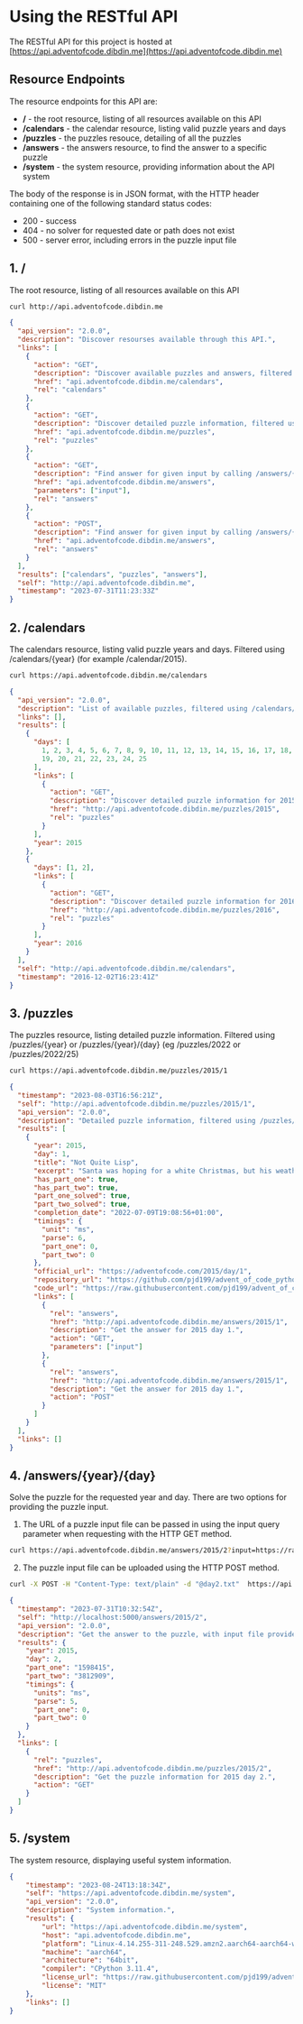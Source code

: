 # Using the RESTful API

The RESTful API for this project is hosted at
[https://api.adventofcode.dibdin.me](https://api.adventofcode.dibdin.me)

## Resource Endpoints

The resource endpoints for this API are:

- **/** - the root resource, listing of all resources available on this API
- **/calendars** - the calendar resource, listing valid puzzle years and days
- **/puzzles** - the puzzles resouce, detailing of all the puzzles
- **/answers** - the answers resource, to find the answer to a specific puzzle
- **/system** - the system resource, providing information about the API system

The body of the response is in JSON format, with the HTTP header containing one
of the following standard status codes:

- 200 - success
- 404 - no solver for requested date or path does not exist
- 500 - server error, including errors in the puzzle input file

## 1. /

The root resource, listing of all resources available on this API

```bash
curl http://api.adventofcode.dibdin.me
```

```json
{
  "api_version": "2.0.0",
  "description": "Discover resourses available through this API.",
  "links": [
    {
      "action": "GET",
      "description": "Discover available puzzles and answers, filtered using /calendars/{year}.",
      "href": "api.adventofcode.dibdin.me/calendars",
      "rel": "calendars"
    },
    {
      "action": "GET",
      "description": "Discover detailed puzzle information, filtered using /puzzles/{year}/{day}.",
      "href": "api.adventofcode.dibdin.me/puzzles",
      "rel": "puzzles"
    },
    {
      "action": "GET",
      "description": "Find answer for given input by calling /answers/{year}/{day} with puzzle input as POST body or URL provided as input paramerater.",
      "href": "api.adventofcode.dibdin.me/answers",
      "parameters": ["input"],
      "rel": "answers"
    },
    {
      "action": "POST",
      "description": "Find answer for given input by calling /answers/{year}/{day} with puzzle input as POST body or URL provided as input paramerater.",
      "href": "api.adventofcode.dibdin.me/answers",
      "rel": "answers"
    }
  ],
  "results": ["calendars", "puzzles", "answers"],
  "self": "http://api.adventofcode.dibdin.me",
  "timestamp": "2023-07-31T11:23:33Z"
}
```

## 2. /calendars

The calendars resource, listing valid puzzle years and days. Filtered using
/calendars/\{year\} (for example /calendar/2015).

```bash
curl https://api.adventofcode.dibdin.me/calendars
```

```json
{
  "api_version": "2.0.0",
  "description": "List of available puzzles, filtered using /calendars/{year}",
  "links": [],
  "results": [
    {
      "days": [
        1, 2, 3, 4, 5, 6, 7, 8, 9, 10, 11, 12, 13, 14, 15, 16, 17, 18,
        19, 20, 21, 22, 23, 24, 25
      ],
      "links": [
        {
          "action": "GET",
          "description": "Discover detailed puzzle information for 2015.",
          "href": "http://api.adventofcode.dibdin.me/puzzles/2015",
          "rel": "puzzles"
        }
      ],
      "year": 2015
    },
    {
      "days": [1, 2],
      "links": [
        {
          "action": "GET",
          "description": "Discover detailed puzzle information for 2016.",
          "href": "http://api.adventofcode.dibdin.me/puzzles/2016",
          "rel": "puzzles"
        }
      ],
      "year": 2016
    }
  ],
  "self": "http://api.adventofcode.dibdin.me/calendars",
  "timestamp": "2016-12-02T16:23:41Z"
}
```

## 3. /puzzles

The puzzles resource, listing detailed puzzle information. Filtered using
/puzzles/\{year\} or /puzzles/\{year\}/\{day\} (eg /puzzles/2022 or /puzzles/2022/25)

```bash
curl https://api.adventofcode.dibdin.me/puzzles/2015/1
```

```json
{
  "timestamp": "2023-08-03T16:56:21Z",
  "self": "http://api.adventofcode.dibdin.me/puzzles/2015/1",
  "api_version": "2.0.0",
  "description": "Detailed puzzle information, filtered using /puzzles/{year}/{day}",
  "results": [
    {
      "year": 2015,
      "day": 1,
      "title": "Not Quite Lisp",
      "excerpt": "Santa was hoping for a white Christmas, but his weather machine's \"snow\" function is powered by stars, and he's fresh out!  To save Christmas, he needs you to collect fifty stars by December 25th.",
      "has_part_one": true,
      "has_part_two": true,
      "part_one_solved": true,
      "part_two_solved": true,
      "completion_date": "2022-07-09T19:08:56+01:00",
      "timings": {
        "unit": "ms",
        "parse": 6,
        "part_one": 0,
        "part_two": 0
      },
      "official_url": "https://adventofcode.com/2015/day/1",
      "repository_url": "https://github.com/pjd199/advent_of_code_python/blob/main/advent_of_code/year2015/day1.py",
      "code_url": "https://raw.githubusercontent.com/pjd199/advent_of_code_python/main/advent_of_code/year2015/day1.py",
      "links": [
        {
          "rel": "answers",
          "href": "http://api.adventofcode.dibdin.me/answers/2015/1",
          "description": "Get the answer for 2015 day 1.",
          "action": "GET",
          "parameters": ["input"]
        },
        {
          "rel": "answers",
          "href": "http://api.adventofcode.dibdin.me/answers/2015/1",
          "description": "Get the answer for 2015 day 1.",
          "action": "POST"
        }
      ]
    }
  ],
  "links": []
}
```

## 4. /answers/\{year\}/\{day\}

Solve the puzzle for the requested year and day. There are two options for
providing the puzzle input.

1. The URL of a puzzle input file can be passed in using the input query
   parameter when requesting with the HTTP GET method.

```bash
curl https://api.adventofcode.dibdin.me/answers/2015/2?input=https://raw.githubusercontent.com/pjd199/advent_of_code_python/main/puzzle_input/year2015/day2.txt
```

2. The puzzle input file can be uploaded using the HTTP POST method.

```bash
curl -X POST -H "Content-Type: text/plain" -d "@day2.txt"  https://api.adventofcode.dibdin.me/answers/2015/2

```

```json
{
  "timestamp": "2023-07-31T10:32:54Z",
  "self": "http://localhost:5000/answers/2015/2",
  "api_version": "2.0.0",
  "description": "Get the answer to the puzzle, with input file provide as POST, or URL provided as input paramerater.",
  "results": {
    "year": 2015,
    "day": 2,
    "part_one": "1598415",
    "part_two": "3812909",
    "timings": {
      "units": "ms",
      "parse": 5,
      "part_one": 0,
      "part_two": 0
    }
  },
  "links": [
    {
      "rel": "puzzles",
      "href": "http://api.adventofcode.dibdin.me/puzzles/2015/2",
      "description": "Get the puzzle information for 2015 day 2.",
      "action": "GET"
    }
  ]
}
```

## 5. /system

The system resource, displaying useful system information.

```json
{
    "timestamp": "2023-08-24T13:18:34Z",
    "self": "https://api.adventofcode.dibdin.me/system",
    "api_version": "2.0.0",
    "description": "System information.",
    "results": {
        "url": "https://api.adventofcode.dibdin.me/system",
        "host": "api.adventofcode.dibdin.me",
        "platform": "Linux-4.14.255-311-248.529.amzn2.aarch64-aarch64-with-glibc2.36",
        "machine": "aarch64",
        "architecture": "64bit",
        "compiler": "CPython 3.11.4",
        "license_url": "https://raw.githubusercontent.com/pjd199/advent_of_code_python/main/license.md",
        "license": "MIT"
    },
    "links": []
}
```